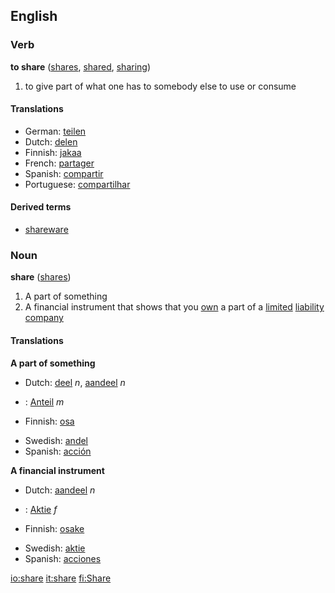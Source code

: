 ==English==
===Verb===
'''to share''' ([[shares]], [[shared]], [[sharing]])

# to give part of what one has to somebody else to use or consume

====Translations====
*German: [[teilen]]
*Dutch: [[delen]]
*Finnish: [[jakaa]]
*French: [[partager]]
*Spanish: [[compartir]]
*Portuguese: [[compartilhar]]

====Derived terms====
*[[shareware]]

===Noun===
'''share''' ([[shares]])

#A part of something
#A financial instrument that shows that you [[own]] a part of a [[limited]] [[liability]] [[company]]

====Translations====
'''A part of something'''
{{top}}
*Dutch: [[deel]] ''n'', [[aandeel]] ''n''
*{{de}}: [[Anteil]] ''m''
*Finnish: [[osa]]
{{mid}}
*Swedish: [[andel]]
*Spanish: [[acción]]
{{bottom}}

'''A financial instrument'''
{{top}}
*Dutch: [[aandeel]] ''n''
*{{de}}: [[Aktie]] ''f''
*Finnish: [[osake]]
{{mid}}
*Swedish: [[aktie]]
*Spanish: [[acciones]]
{{bottom}}

[[io:share]]
[[it:share]]
[[fi:Share]]